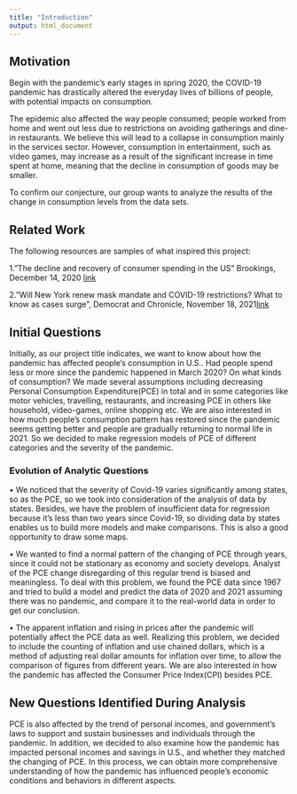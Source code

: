 ```yaml
---
title: "Introduction"
output: html_document
---
```

## Motivation

Begin with the pandemic’s early stages in spring 2020, the COVID-19 pandemic has drastically altered the everyday lives of billions of people, with potential impacts on consumption.

The epidemic also affected the way people consumed; people worked from home and went out less due to restrictions on avoiding gatherings and dine-in restaurants. We believe this will lead to a collapse in consumption mainly in the services sector. However, consumption in entertainment, such as video games, may increase as a result of the significant increase in time spent at home, meaning that the decline in consumption of goods may be smaller.

To confirm our conjecture, our group wants to analyze the results of the change in consumption levels from the data sets.

## Related Work

The following resources are samples of what inspired this project:

1."The decline and recovery of consumer spending in the US" Brookings, December 14, 2020 [link](https://www.brookings.edu/blog/future-development/2020/12/14/the-decline-and-recovery-of-consumer-spending-in-the-us/)

2."Will New York renew mask mandate and COVID-19 restrictions? What to know as cases surge", Democrat and Chronicle, November 18, 2021[link](https://www.democratandchronicle.com/story/news/2021/11/18/new-york-renew-mask-mandate-and-covid-restrictions-what-know/8654736002/)




## Initial Questions

Initially, as our project title indicates, we want to know about how the pandemic has affected people’s consumption in U.S.. Had people spend less or more since the pandemic happened in March 2020? On what kinds of consumption? We made several assumptions including decreasing Personal Consumption Expenditure(PCE) in total and in some categories like motor vehicles, travelling, restaurants, and increasing PCE in others like household, video-games, online shopping etc. We are also interested in how much people’s consumption pattern has restored since the pandemic seems getting better and people are gradually returning to normal life in 2021. So we decided to make regression models of PCE of different categories and the severity of the pandemic.

### Evolution of Analytic Questions

• We noticed that the severity of Covid-19 varies significantly among states, so as the PCE, so we took into consideration of the analysis of data by states. Besides, we have the problem of insufficient data for regression because it’s less than two years since Covid-19, so dividing data by states enables us to build more models and make comparisons. This is also a good opportunity to draw some maps.

• We wanted to find a normal pattern of the changing of PCE through years, since it could not be stationary as economy and society develops. Analyst of the PCE change disregarding of this regular trend is biased and meaningless. To deal with this problem, we found the PCE data since 1967 and tried to build a model and predict the data of 2020 and 2021 assuming there was no pandemic, and compare it to the real-world data in order to get our conclusion.

• The apparent inflation and rising in prices after the pandemic will potentially affect the PCE data as well. Realizing this problem, we decided to include the counting of inflation and use chained dollars, which is a method of adjusting real dollar amounts for inflation over time, to allow the comparison of figures from different years. We are also interested in how the pandemic has affected the Consumer Price Index(CPI) besides PCE.

## New Questions Identified During Analysis

PCE is also affected by the trend of personal incomes, and government’s laws to support and sustain businesses and individuals through the pandemic. In addition, we decided to also examine how the pandemic has impacted personal incomes and savings in U.S., and whether they matched the changing of PCE. In this process, we can obtain more comprehensive understanding of how the pandemic has influenced people’s economic conditions and behaviors in different aspects.